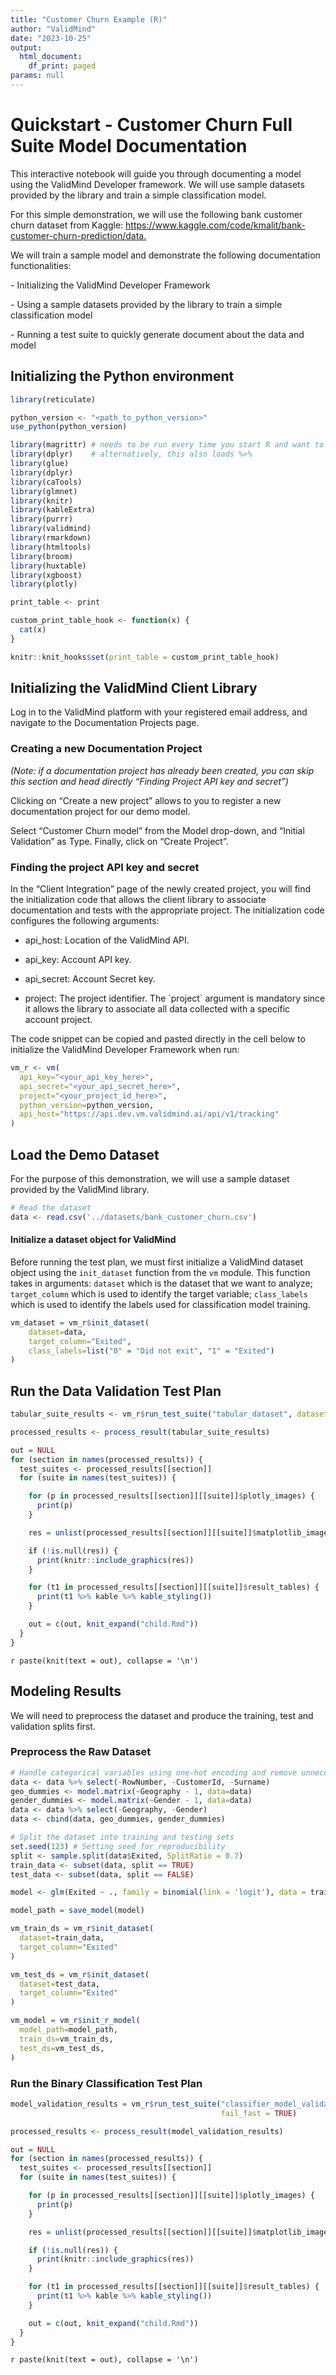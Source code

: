 ```yaml
---
title: "Customer Churn Example (R)"
author: "ValidMind"
date: "2023-10-25"
output:
  html_document:
    df_print: paged
params: null
---
```


<style>
  table caption {
    color: black;
  }
</style>

# **Quickstart - Customer Churn Full Suite Model Documentation**

This interactive notebook will guide you through documenting a model using the ValidMind Developer framework. We will use sample datasets provided by the library and train a simple classification model.

For this simple demonstration, we will use the following bank customer churn dataset from Kaggle: <https://www.kaggle.com/code/kmalit/bank-customer-churn-prediction/data.>

We will train a sample model and demonstrate the following documentation functionalities:

\- Initializing the ValidMind Developer Framework

\- Using a sample datasets provided by the library to train a simple classification model

\- Running a test suite to quickly generate document about the data and model

## **Initializing the Python environment**

```r
library(reticulate)

python_version <- "<path_to_python_version>"
use_python(python_version)

library(magrittr) # needs to be run every time you start R and want to use %>%
library(dplyr)    # alternatively, this also loads %>%
library(glue)
library(dplyr)
library(caTools)
library(glmnet)
library(knitr)
library(kableExtra)
library(purrr)
library(validmind)
library(rmarkdown)
library(htmltools)
library(broom)
library(huxtable)
library(xgboost)
library(plotly)

print_table <- print

custom_print_table_hook <- function(x) {
  cat(x)
}

knitr::knit_hooks$set(print_table = custom_print_table_hook)
```

## **Initializing the ValidMind Client Library**

Log in to the ValidMind platform with your registered email address, and navigate to the Documentation Projects page.

### **Creating a new Documentation Project**

*(Note: if a documentation project has already been created, you can skip this section and head directly "Finding Project API key and secret")*

Clicking on "Create a new project" allows to you to register a new documentation project for our demo model.

Select "Customer Churn model" from the Model drop-down, and "Initial Validation" as Type. Finally, click on "Create Project".

### **Finding the project API key and secret**

In the "Client Integration" page of the newly created project, you will find the initialization code that allows the client library to associate documentation and tests with the appropriate project. The initialization code configures the following arguments:

-   api_host: Location of the ValidMind API.

-   api_key: Account API key.

-   api_secret: Account Secret key.

-   project: The project identifier. The \`project\` argument is mandatory since it allows the library to associate all data collected with a specific account project.

The code snippet can be copied and pasted directly in the cell below to initialize the ValidMind Developer Framework when run:

```r
vm_r <- vm(
  api_key="<your_api_key_here>",
  api_secret="<your_api_secret_here>",
  project="<your_project_id_here>",
  python_version=python_version,
  api_host="https://api.dev.vm.validmind.ai/api/v1/tracking"
)
```

## **Load the Demo Dataset**

For the purpose of this demonstration, we will use a sample dataset provided by the ValidMind library.

```r
# Read the dataset
data <- read.csv('../datasets/bank_customer_churn.csv')
```

#### **Initialize a dataset object for ValidMind**

Before running the test plan, we must first initialize a ValidMind dataset object using the `init_dataset` function from the `vm` module. This function takes in arguments: `dataset` which is the dataset that we want to analyze; `target_column` which is used to identify the target variable; `class_labels` which is used to identify the labels used for classification model training.

```r
vm_dataset = vm_r$init_dataset(
    dataset=data,
    target_column="Exited",
    class_labels=list("0" = "Did not exit", "1" = "Exited")
)
```

## **Run the Data Validation Test Plan**

```r
tabular_suite_results <- vm_r$run_test_suite("tabular_dataset", dataset=vm_dataset)
```

```r
processed_results <- process_result(tabular_suite_results)
```
```r
out = NULL
for (section in names(processed_results)) {
  test_suites <- processed_results[[section]]
  for (suite in names(test_suites)) {

    for (p in processed_results[[section]][[suite]]$plotly_images) {
      print(p)
    }

    res = unlist(processed_results[[section]][[suite]]$matplotlib_images)

    if (!is.null(res)) {
      print(knitr::include_graphics(res))
    }

    for (t1 in processed_results[[section]][[suite]]$result_tables) {
      print(t1 %>% kable %>% kable_styling())
    }

    out = c(out, knit_expand("child.Rmd"))
  }
}
```

`r paste(knit(text = out), collapse = '\n')`

## Modeling Results

We will need to preprocess the dataset and produce the training, test and validation splits first.

### **Preprocess the Raw Dataset**

```r
# Handle categorical variables using one-hot encoding and remove unnecessary columns
data <- data %>% select(-RowNumber, -CustomerId, -Surname)
geo_dummies <- model.matrix(~Geography - 1, data=data)
gender_dummies <- model.matrix(~Gender - 1, data=data)
data <- data %>% select(-Geography, -Gender)
data <- cbind(data, geo_dummies, gender_dummies)
```

```r
# Split the dataset into training and testing sets
set.seed(123) # Setting seed for reproducibility
split <- sample.split(data$Exited, SplitRatio = 0.7)
train_data <- subset(data, split == TRUE)
test_data <- subset(data, split == FALSE)
```

```r
model <- glm(Exited ~ ., family = binomial(link = 'logit'), data = train_data)
```

```r
model_path = save_model(model)
```

```r
vm_train_ds = vm_r$init_dataset(
  dataset=train_data,
  target_column="Exited"
)

vm_test_ds = vm_r$init_dataset(
  dataset=test_data,
  target_column="Exited"
)

vm_model = vm_r$init_r_model(
  model_path=model_path,
  train_ds=vm_train_ds,
  test_ds=vm_test_ds,
)
```

### **Run the Binary Classification Test Plan**

```r
model_validation_results = vm_r$run_test_suite("classifier_model_validation", model=vm_model,
                                               fail_fast = TRUE)
```

```r
processed_results <- process_result(model_validation_results)
```

```r
out = NULL
for (section in names(processed_results)) {
  test_suites <- processed_results[[section]]
  for (suite in names(test_suites)) {

    for (p in processed_results[[section]][[suite]]$plotly_images) {
      print(p)
    }

    res = unlist(processed_results[[section]][[suite]]$matplotlib_images)

    if (!is.null(res)) {
      print(knitr::include_graphics(res))
    }

    for (t1 in processed_results[[section]][[suite]]$result_tables) {
      print(t1 %>% kable %>% kable_styling())
    }

    out = c(out, knit_expand("child.Rmd"))
  }
}
```

`r paste(knit(text = out), collapse = '\n')`
